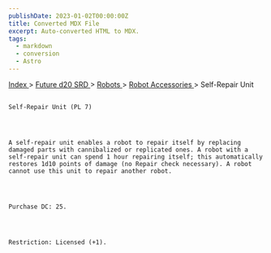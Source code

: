 ```yaml
---
publishDate: 2023-01-02T00:00:00Z
title: Converted MDX File
excerpt: Auto-converted HTML to MDX.
tags:
  - markdown
  - conversion
  - Astro
---
```


[
Index
](-index) >
[
Future d20 SRD
](future-d20-srd-index) >
[
Robots
](future-d20-srd-robots-index) >
[
Robot Accessories
](future-d20-srd-robots-robot-accessories-index) > Self-Repair Unit

##

    Self-Repair Unit (PL 7)




    A self-repair unit enables a robot to repair itself by replacing damaged parts with cannibalized or replicated ones. A robot with a self-repair unit can spend 1 hour repairing itself; this automatically restores 1d10 points of damage (no Repair check necessary). A robot cannot use this unit to repair another robot.




    Purchase DC: 25.




    Restriction: Licensed (+1).
